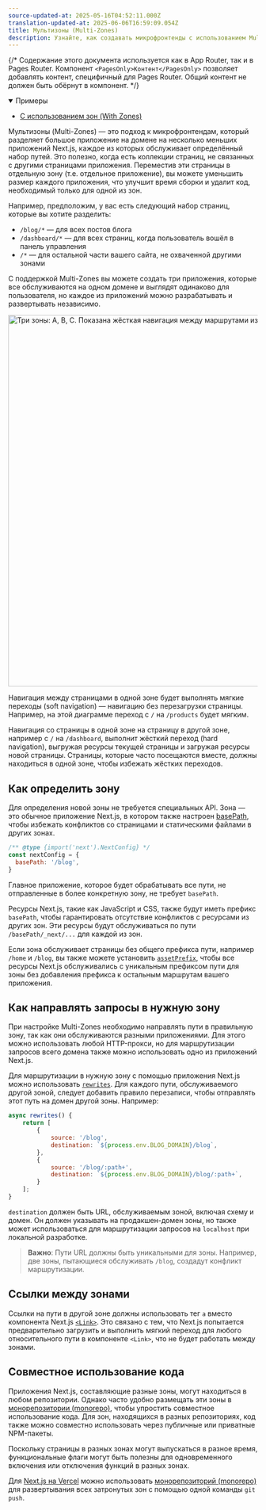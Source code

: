 ```yaml
---
source-updated-at: 2025-05-16T04:52:11.000Z
translation-updated-at: 2025-06-06T16:59:09.054Z
title: Мультизоны (Multi-Zones)
description: Узнайте, как создавать микрофронтенды с использованием Multi-Zones в Next.js для развертывания нескольких приложений Next.js под одним доменом.
---
```


{/* Содержание этого документа используется как в App Router, так и в Pages Router. Компонент `<PagesOnly>Контент</PagesOnly>` позволяет добавлять контент, специфичный для Pages Router. Общий контент не должен быть обёрнут в компонент. */}

<details open>
  <summary>Примеры</summary>

- [С использованием зон (With Zones)](https://github.com/vercel/next.js/tree/canary/examples/with-zones)

</details>

Мультизоны (Multi-Zones) — это подход к микрофронтендам, который разделяет большое приложение на домене на несколько меньших приложений Next.js, каждое из которых обслуживает определённый набор путей. Это полезно, когда есть коллекции страниц, не связанных с другими страницами приложения. Переместив эти страницы в отдельную зону (т.е. отдельное приложение), вы можете уменьшить размер каждого приложения, что улучшит время сборки и удалит код, необходимый только для одной из зон.

Например, предположим, у вас есть следующий набор страниц, которые вы хотите разделить:

- `/blog/*` — для всех постов блога
- `/dashboard/*` — для всех страниц, когда пользователь вошёл в панель управления
- `/*` — для остальной части вашего сайта, не охваченной другими зонами

С поддержкой Multi-Zones вы можете создать три приложения, которые все обслуживаются на одном домене и выглядят одинаково для пользователя, но каждое из приложений можно разрабатывать и развертывать независимо.

<Image
  alt="Три зоны: A, B, C. Показана жёсткая навигация между маршрутами из разных зон и мягкая навигация между маршрутами в одной зоне."
  srcLight="/docs/light/multi-zones.png"
  srcDark="/docs/dark/multi-zones.png"
  width="1600"
  height="750"
/>

Навигация между страницами в одной зоне будет выполнять мягкие переходы (soft navigation) — навигацию без перезагрузки страницы. Например, на этой диаграмме переход с `/` на `/products` будет мягким.

Навигация со страницы в одной зоне на страницу в другой зоне, например с `/` на `/dashboard`, выполнит жёсткий переход (hard navigation), выгружая ресурсы текущей страницы и загружая ресурсы новой страницы. Страницы, которые часто посещаются вместе, должны находиться в одной зоне, чтобы избежать жёстких переходов.

## Как определить зону

Для определения новой зоны не требуется специальных API. Зона — это обычное приложение Next.js, в котором также настроен [basePath](/docs/app/api-reference/next-config-js/basePath), чтобы избежать конфликтов со страницами и статическими файлами в других зонах.

```js filename="next.config.js"
/** @type {import('next').NextConfig} */
const nextConfig = {
  basePath: '/blog',
}
```

Главное приложение, которое будет обрабатывать все пути, не отправленные в более конкретную зону, не требует `basePath`.

Ресурсы Next.js, такие как JavaScript и CSS, также будут иметь префикс `basePath`, чтобы гарантировать отсутствие конфликтов с ресурсами из других зон. Эти ресурсы будут обслуживаться по пути `/basePath/_next/...` для каждой из зон.

Если зона обслуживает страницы без общего префикса пути, например `/home` и `/blog`, вы также можете установить [`assetPrefix`](/docs/app/api-reference/next-config-js/assetPrefix), чтобы все ресурсы Next.js обслуживались с уникальным префиксом пути для зоны без добавления префикса к остальным маршрутам вашего приложения.

## Как направлять запросы в нужную зону

При настройке Multi-Zones необходимо направлять пути в правильную зону, так как они обслуживаются разными приложениями. Для этого можно использовать любой HTTP-прокси, но для маршрутизации запросов всего домена также можно использовать одно из приложений Next.js.

Для маршрутизации в нужную зону с помощью приложения Next.js можно использовать [`rewrites`](/docs/app/api-reference/next-config-js/rewrites). Для каждого пути, обслуживаемого другой зоной, следует добавить правило перезаписи, чтобы отправлять этот путь на домен другой зоны. Например:

```js filename="next.config.js"
async rewrites() {
    return [
        {
            source: '/blog',
            destination: `${process.env.BLOG_DOMAIN}/blog`,
        },
        {
            source: '/blog/:path+',
            destination: `${process.env.BLOG_DOMAIN}/blog/:path+`,
        }
    ];
}
```

`destination` должен быть URL, обслуживаемым зоной, включая схему и домен. Он должен указывать на продакшен-домен зоны, но также может использоваться для маршрутизации запросов на `localhost` при локальной разработке.

> **Важно**: Пути URL должны быть уникальными для зоны. Например, две зоны, пытающиеся обслуживать `/blog`, создадут конфликт маршрутизации.

## Ссылки между зонами

Ссылки на пути в другой зоне должны использовать тег `a` вместо компонента Next.js [`<Link>`](/docs/pages/api-reference/components/link). Это связано с тем, что Next.js попытается предварительно загрузить и выполнить мягкий переход для любого относительного пути в компоненте `<Link>`, что не будет работать между зонами.

## Совместное использование кода

Приложения Next.js, составляющие разные зоны, могут находиться в любом репозитории. Однако часто удобно размещать эти зоны в [монорепозитории (monorepo)](https://en.wikipedia.org/wiki/Monorepo), чтобы упростить совместное использование кода. Для зон, находящихся в разных репозиториях, код также можно совместно использовать через публичные или приватные NPM-пакеты.

Поскольку страницы в разных зонах могут выпускаться в разное время, функциональные флаги могут быть полезны для одновременного включения или отключения функций в разных зонах.

Для [Next.js на Vercel](https://vercel.com?utm_source=next-site&utm_medium=docs&utm_campaign=next-website) можно использовать [монорепозиторий (monorepo)](https://vercel.com/blog/monorepos-are-changing-how-teams-build-software?utm_source=next-site&utm_medium=docs&utm_campaign=next-website) для развертывания всех затронутых зон с помощью одной команды `git push`.
